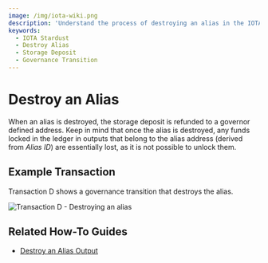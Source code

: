 ```yaml
---
image: /img/iota-wiki.png
description: 'Understand the process of destroying an alias in the IOTA Stardust protocol and the implications of such an action.'
keywords:
  - IOTA Stardust
  - Destroy Alias
  - Storage Deposit
  - Governance Transition
---
```



# Destroy an Alias

When an alias is destroyed, the storage deposit is refunded to a governor defined address. Keep in mind that once the
alias is destroyed, any funds locked in the ledger in outputs that belong to the alias address (derived from _Alias ID_)
are essentially lost, as it is not possible to unlock them.

## Example Transaction

Transaction D shows a governance transition that destroys the alias.

![Transaction D - Destroying an alias](/img/stardust_explanations/stardust_ledger_anatomy/alias_transaction/tx_D.svg)

## Related How-To Guides

<Tabs groupId="library" queryString>
<TabItem value="wallet.rs" label="wallet.rs">

- [Destroy an Alias Output](https://wiki.iota.org/shimmer/wallet.rs/how_tos/native_tokens/destroy_alias_output/)

</TabItem>
</Tabs>
